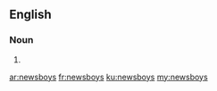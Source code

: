 ==English==

===Noun===
{{head|en|noun plural form}}

# {{plural of|newsboy|lang=en}}

[[ar:newsboys]]
[[fr:newsboys]]
[[ku:newsboys]]
[[my:newsboys]]